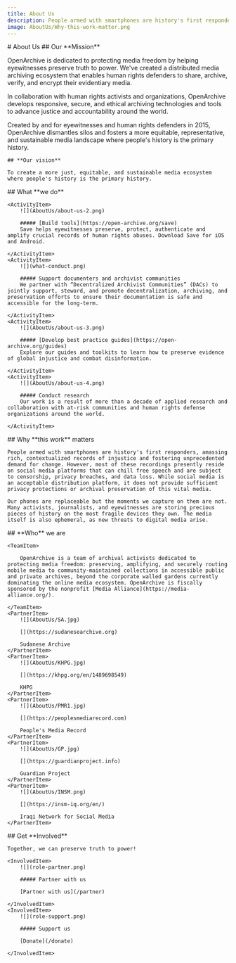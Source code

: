 ```yaml
---
title: About Us
description: People armed with smartphones are history's first responders, amassing rich, contextualized records of injustice and fostering unprecedented demand for change.
image: AboutUs/Why-this-work-matter.png
---
```



<HeaderSection>
    # About Us

</HeaderSection>

<MissionSection>
    ## Our **Mission**

   OpenArchive is dedicated to protecting media freedom by helping eyewitnesses preserve truth to power. We've created a distributed media archiving ecosystem that enables human rights defenders to share, archive, verify, and encrypt their evidentiary media. 

In collaboration with human rights activists and organizations, OpenArchive develops responsive, secure, and ethical archiving technologies and tools to advance justice and accountability around the world.  

Created by and for eyewitnesses and human rights defenders in 2015, OpenArchive dismantles silos and fosters a more equitable, representative, and sustainable media landscape where people's history is the primary history.

</MissionSection>
<VisionSection>
    
    ## **Our vision**
    
    To create a more just, equitable, and sustainable media ecosystem where people's history is the primary history.

</VisionSection>
<ActivitiesSection>
    ## What **we do**

    <ActivityItem>
        ![](AboutUs/about-us-2.png)

        ##### [Build tools](https://open-archive.org/save)
        Save helps eyewitnesses preserve, protect, authenticate and amplify crucial records of human rights abuses. Download Save for iOS and Android.

    </ActivityItem>
    <ActivityItem>
        ![](what-conduct.png)

        ##### Support documenters and archivist communities
        We partner with “Decentralized Archivist Communities” (DACs) to jointly support, steward, and promote decentralization, archiving, and preservation efforts to ensure their documentation is safe and accessible for the long-term. 

    </ActivityItem>
    <ActivityItem>
        ![](AboutUs/about-us-3.png)

        ##### [Develop best practice guides](https://open-archive.org/guides)
        Explore our guides and toolkits to learn how to preserve evidence of global injustice and combat disinformation.

    </ActivityItem>
    <ActivityItem>
        ![](AboutUs/about-us-4.png)

        ##### Conduct research
        Our work is a result of more than a decade of applied research and collaboration with at-risk communities and human rights defense organizations around the world.

    </ActivityItem>

</ActivitiesSection>
<BeliefsSection>
    ## Why **this work** matters

    People armed with smartphones are history's first responders, amassing rich, contextualized records of injustice and fostering unprecedented demand for change. However, most of these recordings presently reside on social media platforms that can chill free speech and are subject to censorship, privacy breaches, and data loss. While social media is an acceptable distribution platform, it does not provide sufficient privacy protections or archival preservation of this vital media.

    Our phones are replaceable but the moments we capture on them are not. Many activists, journalists, and eyewitnesses are storing precious pieces of history on the most fragile devices they own. The media itself is also ephemeral, as new threats to digital media arise.


</BeliefsSection>
<PartnersSection>
    ## **Who** we are

    <TeamItem>

        OpenArchive is a team of archival activists dedicated to protecting media freedom: preserving, amplifying, and securely routing mobile media to community-maintained collections in accessible public and private archives, beyond the corporate walled gardens currently dominating the online media ecosystem. OpenArchive is fiscally sponsored by the nonprofit [Media Alliance](https://media-alliance.org/).

    </TeamItem>
    <PartnerItem>
        ![](AboutUs/SA.jpg)

        [](https://sudanesearchive.org)

        Sudanese Archive
    </PartnerItem>
    <PartnerItem>
        ![](AboutUs/KHPG.jpg)

        [](https://khpg.org/en/1489698549)

        KHPG
    </PartnerItem>
    <PartnerItem>
        ![](AboutUs/PMR1.jpg)

        [](https://peoplesmediarecord.com)

        People's Media Record
    </PartnerItem>
    <PartnerItem>
        ![](AboutUs/GP.jpg)

        [](https://guardianproject.info)

        Guardian Project
    </PartnerItem>
    <PartnerItem>
        ![](AboutUs/INSM.png)

        [](https://insm-iq.org/en/)

        Iraqi Network for Social Media
    </PartnerItem>
</PartnersSection>
<InvolvedSection>
    ## Get **Involved**

    Together, we can preserve truth to power!

    <InvolvedItem>
        ![](role-partner.png)

        ##### Partner with us

        [Partner with us](/partner)

    </InvolvedItem>
    <InvolvedItem>
        ![](role-support.png)

        ##### Support us

        [Donate](/donate)

    </InvolvedItem>

</InvolvedSection>
